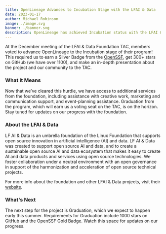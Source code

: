 ```yaml
---
title: OpenLineage Advances to Incubation Stage with the LFAI & Data
date: 2023-01-17
author: Michael Robinson
image: ./image.svg
banner: ./banner.svg
description: OpenLineage has achieved Incubation status with the LFAI & Data.
---
```


At the December meeting of the LFAI & Data Foundation TAC, members voted to advance OpenLineage to the Incubation stage of their program! This required us to earn a Silver Badge from the [OpenSSF](https://bestpractices.coreinfrastructure.org/en), get 300+ stars on GitHub (we have over 1100), and make an in-depth presentation about the project and our community to the TAC. 

### What It Means

Now that we’ve cleared this hurdle, we have access to additional services from the foundation, including assistance with creative work, marketing and communication support, and event-planning assistance. Graduation from the program, which will earn us a voting seat on the TAC, is on the horizon. Stay tuned for updates on our progress with the foundation. 

### About the LFAI & Data

LF AI & Data is an umbrella foundation of the Linux Foundation that supports open source innovation in artificial intelligence (AI) and data. LF AI & Data was created to support open source AI and data, and to create a sustainable open source AI and data ecosystem that makes it easy to create AI and data products and services using open source technologies. We foster collaboration under a neutral environment with an open governance in support of the harmonization and acceleration of open source technical projects.

For more info about the foundation and other LFAI & Data projects, visit their [website](https://lfaidata.foundation/).

### What's Next 

The next step for the project is Graduation, which we expect to happen early this summer. Requirements for Graduation include 1000 stars on GitHub and the OpenSSF Gold Badge. Watch this space for updates on our progress.